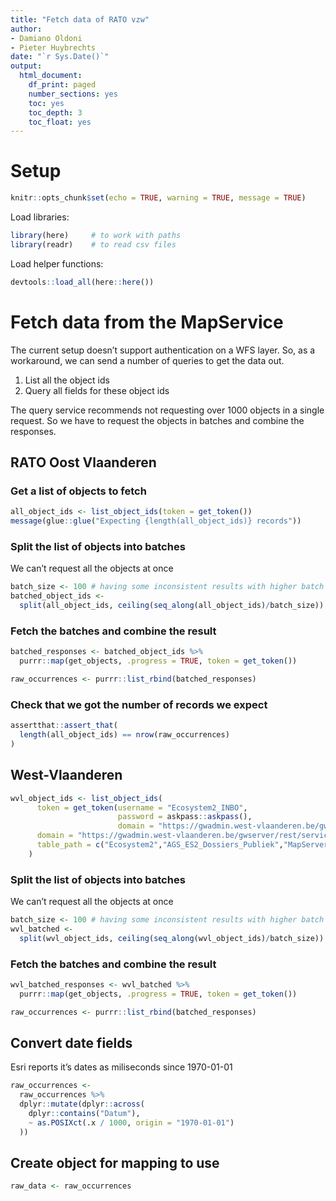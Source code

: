 ```yaml
---
title: "Fetch data of RATO vzw"
author:
- Damiano Oldoni
- Pieter Huybrechts
date: "`r Sys.Date()`"
output:
  html_document:
    df_print: paged
    number_sections: yes
    toc: yes
    toc_depth: 3
    toc_float: yes
---
```


# Setup 

```r
knitr::opts_chunk$set(echo = TRUE, warning = TRUE, message = TRUE)
```

Load libraries:

```r
library(here)     # to work with paths
library(readr)    # to read csv files
```

Load helper functions: 

```r
devtools::load_all(here::here())
```
# Fetch data from the MapService
The current setup doesn't support authentication on a WFS layer. So, as a workaround, we can send a number of queries to get the data out. 

1) List all the object ids
2) Query all fields for these object ids

The query service recommends not requesting over 1000 objects in a single request. So we have to request the objects in batches and combine the responses.

## RATO Oost Vlaanderen

### Get a list of objects to fetch

```r
all_object_ids <- list_object_ids(token = get_token())
message(glue::glue("Expecting {length(all_object_ids)} records"))
```

### Split the list of objects into batches
We can't request all the objects at once

```r
batch_size <- 100 # having some inconsistent results with higher batch sizes
batched_object_ids <- 
  split(all_object_ids, ceiling(seq_along(all_object_ids)/batch_size))
```

### Fetch the batches and combine the result
```r
batched_responses <- batched_object_ids %>% 
  purrr::map(get_objects, .progress = TRUE, token = get_token())

raw_occurrences <- purrr::list_rbind(batched_responses)
```

### Check that we got the number of records we expect

```r
assertthat::assert_that(
  length(all_object_ids) == nrow(raw_occurrences)
)
```
## West-Vlaanderen

```r
wvl_object_ids <- list_object_ids(
      token = get_token(username = "Ecosystem2_INBO",
                        password = askpass::askpass(),
                        domain = "https://gwadmin.west-vlaanderen.be/gwportal"),
      domain = "https://gwadmin.west-vlaanderen.be/gwserver/rest/services",
      table_path = c("Ecosystem2","AGS_ES2_Dossiers_Publiek","MapServer")
    )

```
### Split the list of objects into batches
We can't request all the objects at once

```r
batch_size <- 100 # having some inconsistent results with higher batch sizes
wvl_batched <- 
  split(wvl_object_ids, ceiling(seq_along(wvl_object_ids)/batch_size))
```

### Fetch the batches and combine the result
```r
wvl_batched_responses <- wvl_batched %>% 
  purrr::map(get_objects, .progress = TRUE, token = get_token())

raw_occurrences <- purrr::list_rbind(batched_responses)
```

## Convert date fields
Esri reports it's dates as miliseconds since 1970-01-01
```r
raw_occurrences <-
  raw_occurrences %>%
  dplyr::mutate(dplyr::across(
    dplyr::contains("Datum"),
    ~ as.POSIXct(.x / 1000, origin = "1970-01-01")
  ))
```

## Create object for mapping to use

```r
raw_data <- raw_occurrences
```
